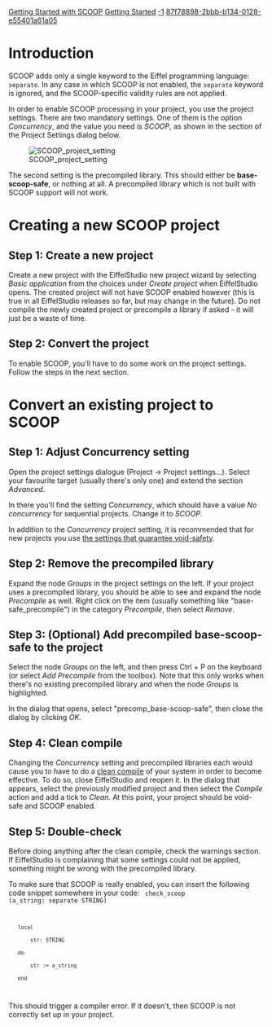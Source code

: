 [[Property:title|Getting Started with SCOOP]]
[[Property:link_title|Getting Started]]
[[Property:weight|-1]]
[[Property:uuid|87f78898-2bbb-b134-0128-e55401a61a05]]
=Introduction=

SCOOP adds only a single keyword to the Eiffel programming language: <code>separate</code>. In any case in which SCOOP is not enabled, the <code>separate</code> keyword is ignored, and the SCOOP-specific validity rules are not applied.

In order to enable SCOOP processing in your project, you use the project settings. There are two mandatory settings. One of them is the option ''Concurrency'', and the value you need is ''SCOOP'', as shown in the section of the Project Settings dialog below.

[[Image:SCOOP project setting]]

The second setting is the precompiled library. This should either be '''base-scoop-safe''', or nothing at all. A precompiled library which is not built with SCOOP support will not work.

{{caution | When you use a precompiled library, the ''Concurrency'' setting for that library trumps whatever ''Concurrency'' value you have set for the project. So, if you use the "base-safe.ecf" precompiled library, your project will not be SCOOP-enabled regardless of the setting of ''Concurrency'' in the Target. Likewise, using the "base-scoop-safe.ecf" precompiled library always produces a SCOOP-enabled project, even if the Target ''Concurrency'' setting is ''No concurrency''.}}


=Creating a new SCOOP project=

== Step 1: Create a new project ==

Create a new project with the EiffelStudio new project wizard by selecting ''Basic application'' from the choices under ''Create project'' when EiffelStudio opens.
The created project will not have SCOOP enabled however (this is true in all EiffelStudio releases so far, but may change in the future).
Do not compile the newly created project or precompile a library if asked - it will just be a waste of time.

== Step 2: Convert the project ==

To enable SCOOP, you'll have to do some work on the project settings. Follow the steps in the next section.

= Convert an existing project to SCOOP =

== Step 1: Adjust Concurrency setting ==

Open the project settings dialogue (Project -> Project settings...).
Select your favourite target (usually there's only one) and extend the section ''Advanced''.

In there you'll find the setting ''Concurrency'', which should have a value ''No concurrency'' for sequential projects. Change it to ''SCOOP''.

In addition to the ''Concurrency'' project setting, it is recommended that for new projects you use [[Creating a new void-safe project#Project settings for void-safe projects|the settings that guarantee void-safety]].

== Step 2: Remove the precompiled library ==

Expand the node ''Groups'' in the project settings on the left.
If your project uses a precompiled library, you should be able to see and expand the node ''Precompile'' as well.
Right click on the item (usually something like "base-safe_precompile") in the category ''Precompile'', then select ''Remove''.

== Step 3: (Optional) Add precompiled base-scoop-safe to the project ==

Select the node ''Groups'' on the left, and then press Ctrl + P on the keyboard (or select ''Add Precompile'' from the toolbox).
Note that this only works when there's no existing precompiled library and when the node ''Groups'' is highlighted.

In the dialog that opens, select "precomp_base-scoop-safe", then close the dialog by clicking ''OK''.

== Step 4: Clean compile ==

Changing the ''Concurrency'' setting and precompiled libraries each would cause you to have to do a [[Clean compile|clean compile]] of your system in order to become effective. To do so, close EiffelStudio and reopen it. 
In the dialog that appears, select the previously modified project and then select the ''Compile'' action and add a tick to ''Clean''.
At this point, your project should be void-safe and SCOOP enabled.

== Step 5: Double-check ==

Before doing anything after the clean compile, check the warnings section. If EiffelStudio is complaining that some settings could not be applied, something might be wrong with the precompiled library.

To make sure that SCOOP is really enabled, you can insert the following code snippet somewhere in your code:
<code>
check_scoop (a_string: separate STRING)
	local
		str: STRING
	do
		str := a_string
	end
</code>
This should trigger a compiler error. If it doesn't, then SCOOP is not correctly set up in your project.

